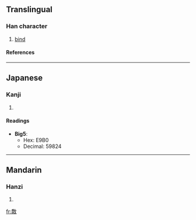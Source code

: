 {{see|敽}}

==Translingual==
===Han character===
{{Han char|rn=66|rad=攴|as=12|sn=16|four=2824<sub>0</sub>|canj=竹月人大 (HBOK)}}
# [[bind]]
====References====
{{Han ref|kx=0475.321|dj=0830.120|hdz=21477.081|uh=657F|ud=25983}}
----
==Japanese==
===Kanji===
{{ja-kanji|grade=|rs=攴12}}
# {{defn|Japanese}} 
====Readings====
{{ja-readings|on=[[きょう]] (kyō), [[ぎょう]] (gyō)|kun=[[つなぐ]] (tsunagu)}}



* '''Big5''':
** Hex: E9B0
** Decimal: 59824
----
==Mandarin==
===Hanzi===
{{cmn-hanzi|pin=[[jiǎo]] (jiao3)|wg=chiao<sup>3</sup>}}
# {{defn|Mandarin}}

[[fr:敿]]